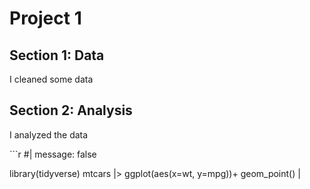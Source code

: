 # Project 1

## Section 1: Data

I cleaned some data

## Section 2: Analysis

I analyzed the data

```r
#| message: false

library(tidyverse)
mtcars |>
  ggplot(aes(x=wt, y=mpg))+
  geom_point()
|